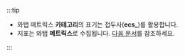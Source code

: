 :::tip

* 와탭 메트릭스 **카테고리**의 표기는 접두사(**ecs_**)를 활용합니다.
* 지표는 와탭 **메트릭스**로 수집됩니다. [다음 문서](../amazon-ecs/metrics-ecs)를 참조하세요.

:::
